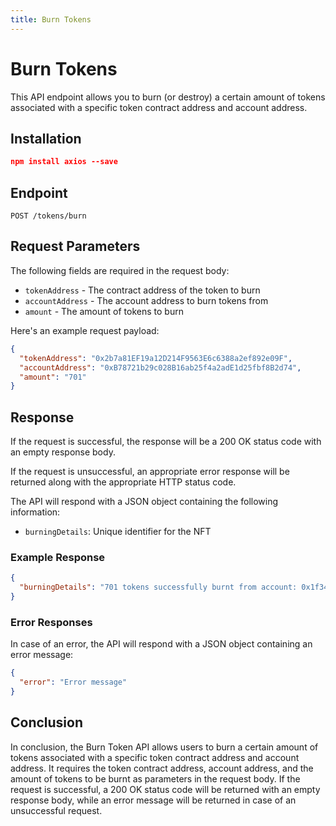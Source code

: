 ```yaml
---
title: Burn Tokens
---
```


# Burn Tokens

This API endpoint allows you to burn (or destroy) a certain amount of tokens associated with a specific token contract address and account address.

## Installation

```json copy
npm install axios --save
```

## Endpoint

`POST /tokens/burn`

## Request Parameters

The following fields are required in the request body:

- `tokenAddress` - The contract address of the token to burn
- `accountAddress` - The account address to burn tokens from
- `amount` - The amount of tokens to burn

Here's an example request payload:

```json copy
{
  "tokenAddress": "0x2b7a81EF19a12D214F9563E6c6388a2ef892e09F",
  "accountAddress": "0xB78721b29c028B16ab25f4a2adE1d25fbf8B2d74",
  "amount": "701"
}
```

## Response

If the request is successful, the response will be a 200 OK status code with an empty response body.

If the request is unsuccessful, an appropriate error response will be returned along with the appropriate HTTP status code.

The API will respond with a JSON object containing the following information:

- `burningDetails`: Unique identifier for the NFT

### Example Response

```json
{
  "burningDetails": "701 tokens successfully burnt from account: 0x1f344b834E2Be81e02A97b06B31fDE585512222 for token: 0xEA3eA1fc21642625f8a07f31304ED821C123449C"
}
```

### Error Responses

In case of an error, the API will respond with a JSON object containing an error message:

```json
{
  "error": "Error message"
}
```

## Conclusion

In conclusion, the Burn Token API allows users to burn a certain amount of tokens associated with a specific token contract address and account address. It requires the token contract address, account address, and the amount of tokens to be burnt as parameters in the request body. If the request is successful, a 200 OK status code will be returned with an empty response body, while an error message will be returned in case of an unsuccessful request.
